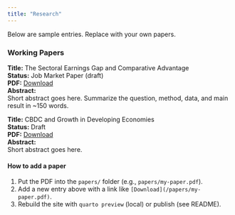 ```yaml
---
title: "Research"
---
```


Below are sample entries. Replace with your own papers.

### Working Papers

<div class="card">

**Title:** The Sectoral Earnings Gap and Comparative Advantage  
**Status:** Job Market Paper (draft)  
**PDF:** [Download](/papers/jmp-draft.pdf)  
**Abstract:**  
Short abstract goes here. Summarize the question, method, data, and main result in ~150 words.

</div>

<div class="card">

**Title:** CBDC and Growth in Developing Economies  
**Status:** Draft  
**PDF:** [Download](/papers/cbdc-growth.pdf)  
**Abstract:**  
Short abstract goes here.

</div>

#### How to add a paper

1. Put the PDF into the `papers/` folder (e.g., `papers/my-paper.pdf`).  
2. Add a new entry above with a link like `[Download](/papers/my-paper.pdf)`.  
3. Rebuild the site with `quarto preview` (local) or publish (see README).
